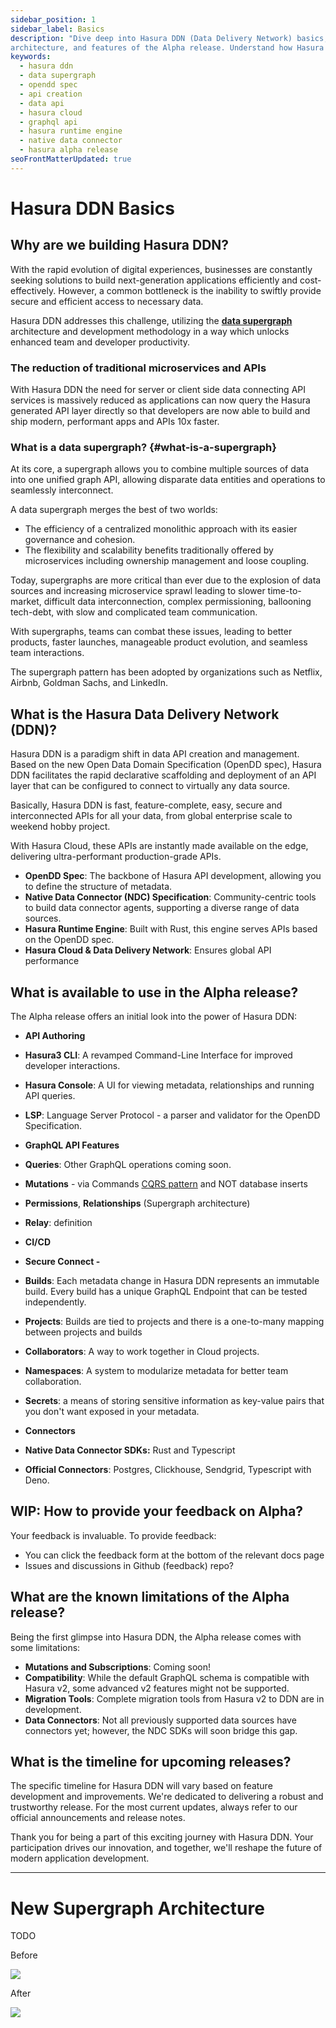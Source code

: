 ```yaml
---
sidebar_position: 1
sidebar_label: Basics
description: "Dive deep into Hasura DDN (Data Delivery Network) basics, exploring its significance, the supergraph
architecture, and features of the Alpha release. Understand how Hasura DDN is revolutionizing data API creation and management."
keywords:
  - hasura ddn
  - data supergraph
  - opendd spec
  - api creation
  - data api
  - hasura cloud
  - graphql api
  - hasura runtime engine
  - native data connector
  - hasura alpha release
seoFrontMatterUpdated: true
---
```


# Hasura DDN Basics

## Why are we building Hasura DDN?

With the rapid evolution of digital experiences, businesses are constantly seeking solutions to build next-generation
applications efficiently and cost-effectively. However, a common bottleneck is the inability to swiftly provide secure
and efficient access to necessary data.

Hasura DDN addresses this challenge, utilizing the **[data supergraph](#what-is-a-supergraph)** architecture and
development methodology in a way which unlocks enhanced team and developer productivity.

### The reduction of traditional microservices and APIs

With Hasura DDN the need for server or client side data connecting API services is massively reduced as applications can
now query the Hasura generated API layer directly so that developers are now able to build and ship modern, performant
apps and APIs 10x faster.


### What is a data supergraph? {#what-is-a-supergraph}

At its core, a supergraph allows you to combine multiple sources of data into one unified graph API, allowing disparate
data entities and operations to seamlessly interconnect.

A data supergraph merges the best of two worlds:

- The efficiency of a centralized monolithic approach with its easier governance and cohesion.
- The flexibility and scalability benefits traditionally offered by microservices including ownership management and
  loose coupling.

Today, supergraphs are more critical than ever due to the explosion of data sources and increasing microservice sprawl
leading to slower time-to-market, difficult data interconnection, complex permissioning, ballooning tech-debt, with
slow and complicated team communication.

With supergraphs, teams can combat these issues, leading to better products, faster launches, manageable product
evolution, and seamless team interactions.

The supergraph pattern has been adopted by organizations such as Netflix, Airbnb, Goldman Sachs, and LinkedIn.


## What is the Hasura Data Delivery Network (DDN)?

Hasura DDN is a paradigm shift in data API creation and management. Based on the new Open Data Domain Specification
(OpenDD spec), Hasura DDN facilitates the rapid declarative scaffolding and deployment of an API layer that can be
configured to connect to virtually any data source.

Basically, Hasura DDN is fast, feature-complete, easy, secure and interconnected APIs for all your data, from global
enterprise scale to weekend hobby project.

With Hasura Cloud, these APIs are instantly made available on the edge, delivering ultra-performant production-grade
APIs.

- **OpenDD Spec**: The backbone of Hasura API development, allowing you to define the structure of metadata.
- **Native Data Connector (NDC) Specification**: Community-centric tools to build data connector agents, supporting a
  diverse range of data sources.
- **Hasura Runtime Engine**: Built with Rust, this engine serves APIs based on the OpenDD spec.
- **Hasura Cloud & Data Delivery Network**: Ensures global API performance


## What is available to use in the Alpha release?

The Alpha release offers an initial look into the power of Hasura DDN:

- **API Authoring**

- **Hasura3 CLI**: A revamped Command-Line Interface for improved developer interactions.
- **Hasura Console**: A UI for viewing metadata, relationships and running API queries. 
- **LSP**: Language Server Protocol - a parser and validator for the OpenDD Specification.

- **GraphQL API Features**

- **Queries**: Other GraphQL operations coming soon.
- **Mutations** - via Commands [CQRS pattern](https://learn.microsoft.com/en-us/azure/architecture/patterns/cqrs) and
  NOT database inserts
- **Permissions**, **Relationships** (Supergraph architecture)
- **Relay**: definition

- **CI/CD**

- **Secure Connect -**
- **Builds**: Each metadata change in Hasura DDN represents an immutable build. Every build has a unique GraphQL
  Endpoint that can be tested independently.
- **Projects**: Builds are tied to projects and there is a one-to-many mapping between projects and builds
- **Collaborators**: A way to work together in Cloud projects.
- **Namespaces**: A system to modularize metadata for better team collaboration.
- **Secrets**: a means of storing sensitive information as key-value pairs that you don't want exposed in your metadata.

- **Connectors**

- **Native Data Connector SDKs:** Rust and Typescript
- **Official Connectors**: Postgres, Clickhouse, Sendgrid, Typescript with Deno.


## WIP: How to provide your feedback on Alpha?

Your feedback is invaluable. To provide feedback:

- You can click the feedback form at the bottom of the relevant docs page
- Issues and discussions in Github (feedback) repo?


## What are the known limitations of the Alpha release?

Being the first glimpse into Hasura DDN, the Alpha release comes with some limitations:

- **Mutations and Subscriptions**: Coming soon!
- **Compatibility**: While the default GraphQL schema is compatible with Hasura v2, some advanced v2 features might not
  be supported.
- **Migration Tools**: Complete migration tools from Hasura v2 to DDN are in development.
- **Data Connectors**: Not all previously supported data sources have connectors yet; however, the NDC SDKs will soon
  bridge this gap.


## What is the timeline for upcoming releases?

The specific timeline for Hasura DDN will vary based on feature development and improvements. We're dedicated to
delivering a robust and trustworthy release. For the most current updates, always refer to our official announcements
and release notes.

Thank you for being a part of this exciting journey with Hasura DDN. Your participation drives our innovation, and
together, we'll reshape the future of modern application development.

***


# New Supergraph Architecture

TODO

Before

![](https://lh7-us.googleusercontent.com/VadyoghE257SJ_fJVvvRFW-4aVWHGSimau0pgExsfNmgKbLemu01ldl4QK-VuX6HEwPtpi5IweahjZKZKEJIjqPIHaxHkgitL6QhRIGBdSSe7Gd944kQk4YMvKltaT6FdDcrO80r6abs_mRxntnjF5o)

After

![](https://lh7-us.googleusercontent.com/gwCu6KrfqdFGwDSHymGCwRHoeD03b0BOODcRUqL16sWcGPt42xyKk-NGgdaHURxIvt5st86koEAKsKGKGvJh-B2kKP5JDFs_WsuE3oMtVi157ehps8dL1gaK7R9weqp2Cepxs5-7dTpdVRx4CmDAaws)



